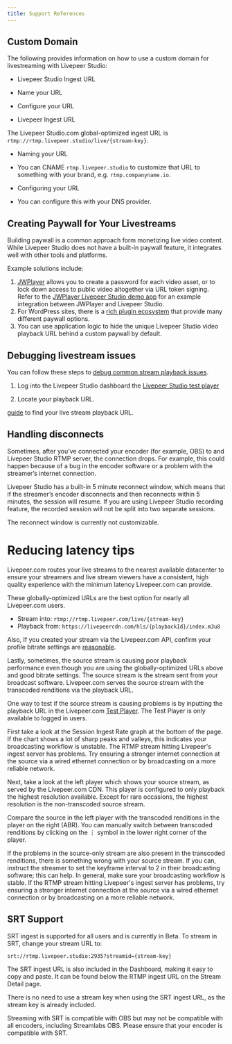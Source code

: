 ```yaml
---
title: Support References
---
```



## Custom Domain

The following provides information on how to use a custom domain for livestreaming with Livepeer Studio:

- Livepeer Studio Ingest URL
- Name your URL
- Configure your URL

- Livepeer Ingest URL

The Livepeer Studio.com global-optimized ingest URL is
`rtmp://rtmp.livepeer.studio/live/{stream-key}`.

- Naming your URL
- You can CNAME `rtmp.livepeer.studio` to customize that URL to something with your
brand, e.g. `rtmp.companyname.io`. 

- Configuring your URL

- You can configure this with your DNS
provider.

## Creating Paywall for Your Livestreams

Building paywall is a common approach form monetizing live video content. While
Livepeer Studio does not have a built-in paywall feature, it integrates well with
other tools and platforms.

Example solutions include:

1. [JWPlayer](https://www.jwplayer.com/) allows you to create a password for
   each video asset, or to lock down access to public video altogether via URL
   token signing. Refer to the
   [JWPlayer Livepeer Studio demo app](https://github.com/livepeer/livepeer-jwplayer-demo)
   for an example integration between JWPlayer and Livepeer Studio.
2. For WordPress sites, there is a
   [rich plugin ecosystem](https://wordpress.org/plugins/search/paywall/) that
   provide many different paywall options.
3. You can use application logic to hide the unique Livepeer Studio video playback
   URL behind a custom paywall by default.


## Debugging livestream issues

You can follow these steps to [debug common stream playback issues](https://livepeer.studio/preview/blog/debugging-playback-issues).

1. Log into the Livepeer Studio dashboard the [Livepeer Studio test player](https://livepeer.studio/app/test-player)

1. Locate your playback URL.

[guide](/guides/livestreaming/playback) to find your live
stream playback URL.

## Handling disconnects

Sometimes, after you’ve connected your encoder (for example, OBS) to and
Livepeer Studio RTMP server, the connection drops. For example, this could happen
because of a bug in the encoder software or a problem with the streamer’s
internet connection.

Livepeer Studio has a built-in 5 minute reconnect window, which means that if the
streamer’s encoder disconnects and then reconnects within 5 minutes, the session
will resume. If you are using Livepeer Studio recording feature, the recorded
session will not be split into two separate sessions.

The reconnect window is currently not customizable.


# Reducing latency tips

Livepeer.com routes your live streams to the nearest available datacenter to
ensure your streamers and live stream viewers have a consistent, high quality
experience with the minimum latency Livepeer.com can provide.

These globally-optimized URLs are the best option for nearly all Livepeer.com
users.

- Stream into: `rtmp://rtmp.livepeer.com/live/{stream-key}`
- Playback from: `https://livepeercdn.com/hls/{playbackId}/index.m3u8`

Also, If you created your stream via the Livepeer.com API, confirm your profile
bitrate settings are
[reasonable](https://developer.apple.com/documentation/http_live_streaming/hls_authoring_specification_for_apple_devices).

Lastly, sometimes, the source stream is causing poor playback performance even
though you are using the globally-optimized URLs above and good bitrate
settings. The source stream is the stream sent from your broadcast software.
Livepeer.com serves the source stream with the transcoded renditions via the
playback URL.

One way to test if the source stream is causing problems is by inputting the
playback URL in the Livepeer.com [Test Player](https://livepeer.com/app/test-player). The Test
Player is only available to logged in users.

First take a look at the Session Ingest Rate graph at the bottom of the page. If
the chart shows a lot of sharp peaks and valleys, this indicates your
broadcasting workflow is unstable. The RTMP stream hitting Livepeer's ingest
server has problems. Try ensuring a stronger internet connection at the source
via a wired ethernet connection or by broadcasting on a more reliable network.

Next, take a look at the left player which shows your source stream, as served
by the Livepeer.com CDN. This player is configured to only playback the highest
resolution available. Except for rare occasions, the highest resolution is the
non-transcoded source stream.

Compare the source in the left player with the transcoded renditions in the
player on the right (ABR). You can manually switch between transcoded renditions
by clicking on the ⋮ symbol in the lower right corner of the player.

If the problems in the source-only stream are also present in the transcoded
renditions, there is something wrong with your source stream. If you can,
instruct the streamer to set the keyframe interval to 2 in their broadcasting
software; this can help. In general, make sure your broadcasting workflow is
stable. If the RTMP stream hitting Livepeer's ingest server has problems, try
ensuring a stronger internet connection at the source via a wired ethernet
connection or by broadcasting on a more reliable network.

## SRT Support

SRT ingest is supported for all users and is currently in Beta. To stream in
SRT, change your stream URL to:

`srt://rtmp.livepeer.studio:2935?streamid={stream-key}`

The SRT ingest URL is also included in the Dashboard, making it easy to copy and
paste. It can be found below the RTMP ingest URL on the Stream Detail page.

There is no need to use a stream key when using the SRT ingest URL, as the
stream key is already included.

Streaming with SRT is compatible with OBS but may not be compatible with all
encoders, including Streamlabs OBS. Please ensure that your encoder is
compatible with SRT.